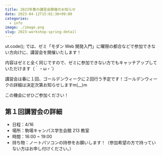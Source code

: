 ```yaml
---
title: 2023年春の講習会開催のお知らせ
date: 2023-04-12T15:01:30+09:00
categories:
  - info
image: ./image.png
slug: 2023-workshop-spring-detail
---
```


ut.code(); では、ゼミ「モダン Web 開発入門」に曜限の都合などで参加できない方向けに、講習会を開催いたします！

内容はゼミと全く同じですので、ゼミに参加できない方でもキャッチアップしていただけます（｀・ω・´）

講習会は春に１回、ゴールデンウィークに２回行う予定です！ゴールデンウィークの詳細は決定次第お知らせしますm(\_\_)m

この機会にぜひご参加ください！

## 第１回講習会の詳細

- 日程：4/16
- 場所：駒場キャンパス学生会館 213 教室
- 時間：16:00 ~ 19:00
- 持ち物：ノートパソコンの持参をお願いします！（参加希望の方で持っていない方はお申し付けください。）

